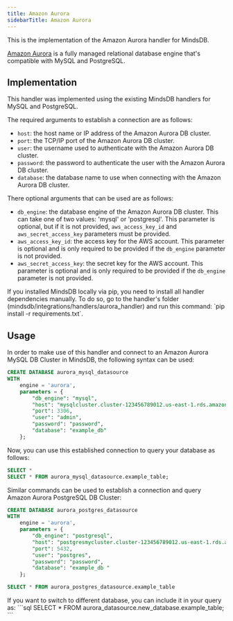 ```yaml
---
title: Amazon Aurora
sidebarTitle: Amazon Aurora
---
```


This is the implementation of the Amazon Aurora handler for MindsDB.

[Amazon Aurora](https://docs.aws.amazon.com/AmazonRDS/latest/AuroraUserGuide/CHAP_AuroraOverview.html) is a fully managed relational database engine that's compatible with MySQL and PostgreSQL.

## Implementation

This handler was implemented using the existing MindsDB handlers for MySQL and PostgreSQL.

The required arguments to establish a connection are as follows:

* `host`: the host name or IP address of the Amazon Aurora DB cluster.
* `port`: the TCP/IP port of the Amazon Aurora DB cluster.
* `user`: the username used to authenticate with the Amazon Aurora DB cluster.
* `password`: the password to authenticate the user with the Amazon Aurora DB cluster.
* `database`: the database name to use when connecting with the Amazon Aurora DB cluster.

There optional arguments that can be used are as follows:

* `db_engine`: the database engine of the Amazon Aurora DB cluster. This can take one of two values: 'mysql' or 'postgresql'. This parameter is optional, but if it is not provided, `aws_access_key_id` and `aws_secret_access_key` parameters must be provided.
* `aws_access_key_id`: the access key for the AWS account. This parameter is optional and is only required to be provided if the `db_engine` parameter is not provided.
* `aws_secret_access_key`: the secret key for the AWS account. This parameter is optional and is only required to be provided if the `db_engine` parameter is not provided.

<Tip>
If you installed MindsDB locally via pip, you need to install all handler dependencies manually. To do so, go to the handler's folder (mindsdb/integrations/handlers/aurora_handler) and run this command: `pip install -r requirements.txt`.
</Tip>

## Usage

In order to make use of this handler and connect to an Amazon Aurora MySQL DB Cluster in MindsDB, the following syntax can be used:

```sql
CREATE DATABASE aurora_mysql_datasource
WITH
    engine = 'aurora',
    parameters = {
        "db_engine": "mysql",
        "host": "mysqlcluster.cluster-123456789012.us-east-1.rds.amazonaws.com",
        "port": 3306,
        "user": "admin",
        "password": "password",
        "database": "example_db"
    };
```

Now, you can use this established connection to query your database as follows:

```sql
SELECT *
SELECT * FROM aurora_mysql_datasource.example_table;
```

Similar commands can be used to establish a connection and query Amazon Aurora PostgreSQL DB Cluster:

~~~~sql
CREATE DATABASE aurora_postgres_datasource
WITH
    engine = 'aurora',
    parameters = {
        "db_engine": "postgresql",
        "host": "postgresmycluster.cluster-123456789012.us-east-1.rds.amazonaws.com",
        "port": 5432,
        "user": "postgres",
        "password": "password",
        "database": "example_db "
    };

SELECT * FROM aurora_postgres_datasource.example_table
~~~~

<Tip>
If you want to switch to different database, you can include it in your query as:
```sql
SELECT *
FROM aurora_datasource.new_database.example_table;
```
</Tip>
